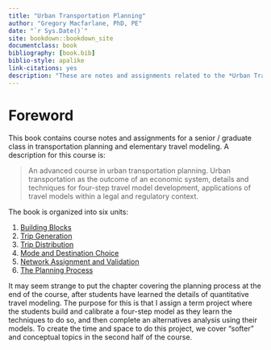 ```yaml
--- 
title: "Urban Transportation Planning"
author: "Gregory Macfarlane, PhD, PE"
date: "`r Sys.Date()`"
site: bookdown::bookdown_site
documentclass: book
bibliography: [book.bib]
biblio-style: apalike
link-citations: yes
description: "These are notes and assignments related to the *Urban Transportation Planning*  class at BYU."
---
```


# Foreword {-#syllabus}

This book contains course notes and assignments for a senior / graduate class in
transportation planning and elementary travel modeling. A description for this course
is:

> An advanced course in urban transportation planning. Urban transportation as the outcome of an economic system, details and techniques for four-step travel model development, applications of travel models within a legal and regulatory context.

The book is organized into six units:

  1. [Building Blocks](#chap-blocks)
  2. [Trip Generation](#chap-tripgen)
  3. [Trip Distribution](#chap-distribution)
  4. [Mode and Destination Choice](#chap-modechoice)
  5. [Network Assignment and Validation](#chap-assignment)
  6. [The Planning Process](#chap-process)
  
It may seem strange to put the chapter covering the planning process at the end
of the course, after students have learned the details of quantitative travel
modeling. The purpose for this is that I assign a term project where the
students build and calibrate a four-step model as they learn the techniques to do
so, and then complete an alternatives analysis using their models. To create
the time and space to do this project, we cover "softer" and conceptual topics
in the second half of the course.